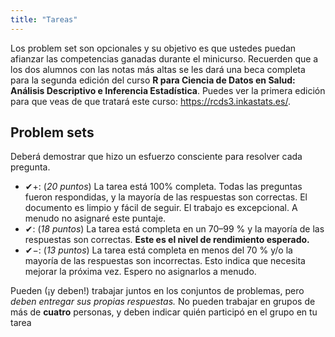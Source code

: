 ```yaml
---
title: "Tareas"
---
```


Los problem set son opcionales y su objetivo es que ustedes puedan afianzar las competencias ganadas durante el minicurso. Recuerden que a los dos alumnos con las notas más altas se les dará una beca completa para la segunda edición del curso **R para Ciencia de Datos en Salud: Análisis Descriptivo e Inferencia Estadística**. Puedes ver la primera edición para que veas de que tratará este curso: <https://rcds3.inkastats.es/>.

## Problem sets

Deberá demostrar que hizo un esfuerzo consciente para resolver cada pregunta. 

- ✔+: (*20 puntos*) La tarea está 100% completa. Todas las preguntas fueron  respondidas, y la mayoría de las respuestas son correctas. El documento es limpio y fácil de seguir. El trabajo es excepcional. A menudo no asignaré este puntaje.
- ✔: (*18 puntos*) La tarea está completa en un 70–99 % y la mayoría de las respuestas son correctas. **Este es el nivel de rendimiento esperado.**
- ✔−: (*13 puntos*) La tarea está completa en menos del 70 % y/o la mayoría de las respuestas son incorrectas. Esto indica que necesita mejorar la próxima vez. Espero no asignarlos a menudo.

Pueden (¡y deben!) trabajar juntos en los conjuntos de problemas, pero *deben entregar sus propias respuestas.* No pueden trabajar en grupos de más de **cuatro** personas, y deben indicar quién participó en el grupo en tu tarea
